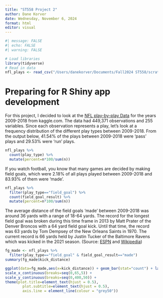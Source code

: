 ```yaml
---
title: "ST558 Project 2"
author: Dane Korver
date: Wednesday, November 6, 2024
format: html
editor: visual
---
```


```r
#| message: FALSE
#| echo: FALSE
#| warning: FALSE

# Load libraries
library(tidyverse)
# Read in data
nfl_plays <- read_csv("/Users/danekorver/Documents/Fall2024 ST558/scratch/NFL Play by Play 2009-2018 (v5).csv")
```

# Preparing for R Shiny app development

For this project, I decided to look at the [NFL play-by-play Data](https://www.kaggle.com/datasets/maxhorowitz/nflplaybyplay2009to2016/data) for the years 2009-2018 from kaggle.com. The data had 449,371 observations and 255 variables. Since each observation represents a play, let's look at a frequency distribution of the different play types between 2009-2018. From the output below, 41.54% of the plays between 2009-2018 were 'pass' plays and 29.53% were 'run' plays.

```r

nfl_plays %>% 
  count(play_type) %>%
  mutate(percent=n*100/sum(n))

```

If you watch football, you know that many games are decided by making field goals, which were 2.18% of all plays played between 2009-2018 and 83.93% of them were 'made'.

```r

nfl_plays %>% 
  filter(play_type=="field_goal") %>%
  count(field_goal_result) %>%
  mutate(percent=n*100/sum(n))

```

The average distance of the field goals 'made' between 2009-2018 was around 36 yards with a range of 18-64 yards. The record for the longest field goal was broken during this time frame in 2013 by Matt Prater of the Denver Broncos with a 64 yard field goal kick. Until that time, the record was 63 yards by Tom Dempsey of the New Orleans Saints in 1970. The current record is 66 yards held by Justin Tucker of the Baltimore Ravens which was kicked in the 2021 season. (Source: [ESPN](https://www.espn.com/nfl/story/_/id/40994229/what-longest-field-goals-nfl-history) and [Wikipedia](https://en.wikipedia.org/wiki/Field_goal))

```r

fg_made <- nfl_plays %>% 
  filter(play_type=="field_goal" & field_goal_result=="made")
summary(fg_made$kick_distance)

```
```r

ggplot(data=fg_made,aes(x=kick_distance)) + geom_bar(stat="count") + labs(title = "Histogram of 'Made' Field Goals", subtitle = "for the years 2009-2018", x = "Kick Distance (in yards)", y = "Count") + theme_minimal() + 
scale_x_continuous(breaks=seq(0,65,5)) +
scale_y_continuous(breaks=seq(0,400,50)) + 
theme(plot.title=element_text(hjust = 0.5),
        plot.subtitle=element_text(hjust = 0.5),
        axis.line = element_line(colour = "grey50"))

```